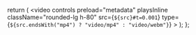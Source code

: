   return (
    <Frame className="relative">
      <video
        controls
        preload="metadata"
        playsInline
        className="rounded-lg h-80"
        src={`${src}#t=0.001`}
        type={`${src.endsWith("mp4") ? "video/mp4" : "video/webm"}`}
      ></video>
    </Frame>
  );
};
